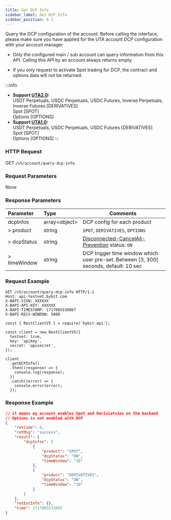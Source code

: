 ```yaml
---
title: Get DCP Info
sidebar_label: Get DCP Info
sidebar_position: 8.1
---
```


Query the DCP configuration of the account. Before calling the interface, please make sure you have applied for the UTA account DCP configuration with your account manager

* Only the configured main / sub account can query information from this API. Calling this API by an account always returns empty.

* If you only request to activate Spot trading for DCP, the contract and options data will not be returned.

:::info
* **Support [UTA2.0](../acct-mode#uta-20):** <br/>USDT Perpetuals, USDC Perpetuals, USDC Futures, Inverse Perpetuals, Inverse Futures [DERIVATIVES]<br/>Spot [SPOT]<br/>Options [OPTIONS]
* **Support [UTA1.0](../acct-mode#uta-10):** <br/>USDT Perpetuals, USDC Perpetuals, USDC Futures [DERIVATIVES]<br/>Spot [SPOT]<br/>Options [OPTIONS]
:::

### HTTP Request
GET `/v5/account/query-dcp-info`

### Request Parameters
None

### Response Parameters
| Parameter | Type | Comments|
|:----- |:-----|----- |
|dcpInfos |array&lt;object&gt; |DCP config for each product |
|> product |string |`SPOT`, `DERIVATIVES`, `OPTIONS`|
|> dcpStatus |string |[Disconnected-CancelAll-Prevention](../order/dcp) status: `ON`|
|> timeWindow |string |DCP trigger time window which user pre-set. Between [3, 300] seconds, default: 10 sec|

### Request Example

<Tabs groupId="programming-languages">
<TabItem value="http" label="HTTP">

```http
GET /v5/account/query-dcp-info HTTP/1.1
Host: api-testnet.bybit.com
X-BAPI-SIGN: XXXXXX
X-BAPI-API-KEY: XXXXXX
X-BAPI-TIMESTAMP: 1717065530867
X-BAPI-RECV-WINDOW: 5000
```
</TabItem>

<TabItem value="Node" label="Node.js">

```n4js
const { RestClientV5 } = require('bybit-api');

const client = new RestClientV5({
  testnet: true,
  key: 'apikey',
  secret: 'apisecret',
});

client
  .getDCPInfo()
  .then((response) => {
    console.log(response);
  })
  .catch((error) => {
    console.error(error);
  });
```

</TabItem>
</Tabs>

### Response Example

```json
// it means my account enables Spot and Deriviatvies on the backend
// Options is not enabled with DCP
{
    "retCode": 0,
    "retMsg": "success",
    "result": {
        "dcpInfos": [
            {
                "product": "SPOT",
                "dcpStatus": "ON",
                "timeWindow": "10"
            },
            {
                "product": "DERIVATIVES",
                "dcpStatus": "ON",
                "timeWindow": "10"
            }
        ]
    },
    "retExtInfo": {},
    "time": 1717065531697
}
```

